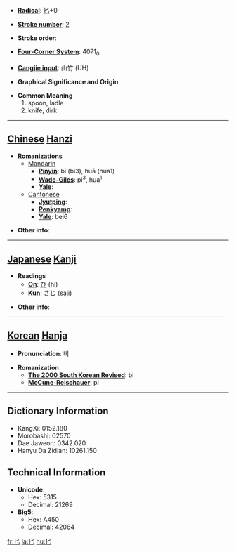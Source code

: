 * '''[[Wiktionary:Chinese radical index| Radical]]''': [[Wiktionary:Chinese radical index 匕|匕]]+0

* '''[[Wiktionary:Chinese total strokes index|Stroke number]]''': [[Wiktionary:Chinese total strokes index 2|2]]

* '''Stroke order''': 

* '''[[Wiktionary:Chinese four corner index|Four-Corner System]]''': 4071<sub>0</sub>

* '''[[Wiktionary:Chinese Cangjie index|Cangjie input]]''': 山竹 (UH)

* '''Graphical Significance and Origin''': 

* '''Common Meaning'''
*#spoon, ladle
*# knife, dirk


----

== [[Chinese]] [[Hanzi]] ==

* '''Romanizations'''
** [[Mandarin]]
*** '''[[Pinyin]]''': bǐ (bi3), huā (hua1)
*** '''[[Wade-Giles]]''': pi<sup>3</sup>, hua<sup>1</sup>
*** '''[[Yale]]''': 
**[[Cantonese]]
***'''[[Jyutping]]''':
***'''[[Penkyamp]]''': 
***'''[[Yale]]''': bei6

* '''Other info''': 

----

== [[Japanese]] [[Kanji]] ==

* '''Readings'''
** '''[[On]]''': [[ひ]] (hi)
** '''[[Kun]]''': [[さじ]] (saji)

* '''Other info''':  

----

== [[Korean]] [[Hanja]] ==

* '''Pronunciation''': 비

* '''Romanization'''
** '''[[The 2000 South Korean Revised Romanization|The 2000 South Korean Revised]]''': bi
** '''[[McCune-Reischauer]]''': pi

----

== Dictionary Information ==

* KangXi: 0152.180
* Morobashi: 02570
* Dae Jaweon: 0342.020
* Hanyu Da Zidian: 10261.150

== Technical Information ==

* '''Unicode''':
** Hex: 5315
** Decimal: 21269
* '''Big5''':
** Hex: A450
** Decimal: 42064

[[fr:匕]]
[[la:匕]]
[[hu:匕]]